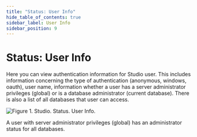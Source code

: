 ```yaml
---
title: "Status: User Info"
hide_table_of_contents: true
sidebar_label: User Info
sidebar_position: 9
---
```



# Status: User Info

Here you can view authentication information for Studio user. This includes information concerning the type of authentication (anonymous, windows, oauth), user name, information whether a user has a server administrator privileges (global) or is a database administrator (current database). There is also a list of all databases that user can access. 

![Figure 1. Studio. Status. User Info.](./assets/status-user_info-1.png)

<Admonition type="info" title="">
A user with server administrator privileges (global) has an administrator status for all databases.
</Admonition>
